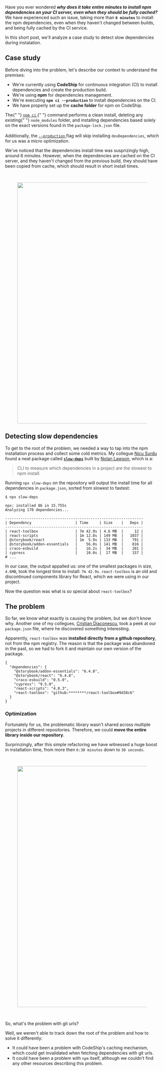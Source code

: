 



Have you ever wondered _**why does it take entire minutes to install npm dependencies on your CI server, even when they should be fully cached?**_ We have experienced such an issue, taking more than **`6 minutes`** to install the npm dependencies, even when they haven't changed between builds, and being fully cached by the CI service.

In this short post, we'll analyze a case study to detect slow dependencies during instalation.

## Case study

Before diving into the problem, let's describe our context to understand the premises:

- We're currently using **CodeShip** for continuous integration (CI) to install dependencies and create the production build.
- We're using **npm** for dependencies management.
- We're executing **`npm ci --production`** to install dependencies on the CI.
- We have properly set up the **cache folder** for npm on CodeShip.

<Note>
  The{" "}
  <a href="https://docs.npmjs.com/cli/v8/commands/npm-ci">
    <code>npm ci</code>
  </a>{" "}
  command performs a clean install, deleting any existing{" "}
  <code>node_modules</code> folder, and installing dependencies based solely on
  the exact versions found in the <code>package-lock.json</code> file.
  <br />
  <br />
  Additionally, the <a href="https://docs.npmjs.com/cli/v8/commands/npm-install#see-also:~:text=With%20the%20%2D%2Dproduction%20flag">
    <code>--production</code>
  </a> flag will skip installing <code>devDependencies</code>, which for us was a
  micro optimization.
</Note>

We've noticed that the dependencies install time was susprizingly high, around 6 minutes. However, when the dependencies are cached on the CI server, and they haven't changed from the previous build, they should have been copied from cache, which should result in short install times.

<br />

<Figure
  status="err"
  caption="Screenshot from CodeShip, displaying long npm install time, even with a full and valid cache"
>
  <Image src={before} width="2085" height="787" alt="" />
</Figure>

## Detecting slow dependencies

To get to the root of the problem, we needed a way to tap into the npm installation process and collect some cold metrics. My collegue [Nicu Surdu](https://surdu.me/) found a neat package called [**`slow-deps`**](https://www.npmjs.com/package/slow-deps) built by [Nolan Lawson](https://nolanlawson.com/), which is a:

> CLI to measure which dependencies in a project are the slowest to npm install.

Running `npx slow-deps` on the repository will output the install time for all dependencies in `package.json`, sorted from slowest to fastest:

```md{9}
$ npx slow-deps

npx: installed 86 in 15.755s
Analyzing 170 dependencies...

---------------------------------------------------------------
| Dependency                    | Time     | Size    |   Deps |
---------------------------------------------------------------
| react-toolbox                 | 7m 42.9s | 4.6 MB  |     12 |
| react-scripts                 | 1m 12.8s | 149 MB  |   1037 |
| @storybook/react              | 1m  5.9s | 133 MB  |    791 |
| @storybook/addon-essentials   |    56.0s | 141 MB  |    816 |
| craco-esbuild                 |    16.2s |  34 MB  |    201 |
| cypress                       |    10.0s |  17 MB  |    157 |
# ...
```

In our case, the output appalled us: one of the smallest packages in size, `4.6MB`, took the longest time to install: `7m 42.9s`. `react-toolbox` is an old and discontinued components library for React, which we were using in our project.

Now the question was what is so special about `react-toolbox`?

## The problem

So far, we know what exactly is causing the problem, but we don't know why. Another one of my collegues, [Cristian Diaconescu](https://www.linkedin.com/in/cristian-diaconescu-023a752b/), took a peek at our `package.json` file, where he discovered something interesting.

Apparently, `react-toolbox` was **installed directly from a github repository**, not from the npm registry. The reason is that the package was abandoned in the past, so we had to fork it and maintain our own version of the package.

```json{8}
{
  "dependencies": {
    "@storybook/addon-essentials": "6.4.8",
    "@storybook/react": "6.4.8",
    "craco-esbuild": "0.5.0",
    "cypress": "9.5.0",
    "react-scripts": "4.0.3",
    "react-toolbox": "github:********/react-toolbox#9d38c6"
  }
}
```

### Optimization

Fortunately for us, the problematic library wasn't shared across multiple projects in different repositories. Therefore, we could **move the entire library inside our repository**.

Surprinzingly, after this simple refactoring we have witnessed a huge boost in installation time, from more then `6:30 minutes` down to `30 seconds`.

<br />

<Figure
  status="ok"
  caption="Screenshot from CodeShip after optimization, displaying short npm install time as expected"
>
  <Image src={after} width="2085" height="787" alt="" />
</Figure>

<br />

<Subheading>So, what's the problem with git urls?</Subheading>

Well, we weren't able to track down the root of the problem and how to solve it differently:

- It could have been a problem with CodeShip's caching mechanism, which could get invalidated when fetching dependencies with git urls.
- It could have been a problem with `npm` itself, although we couldn't find any other resources describing this problem.
